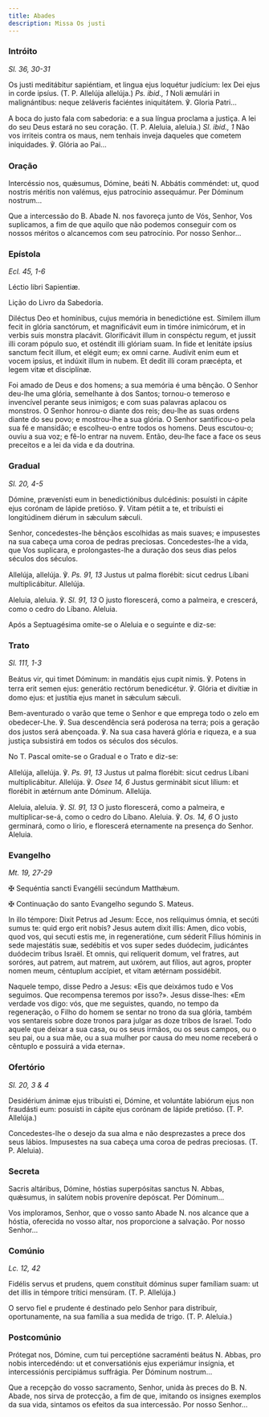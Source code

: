 ```yaml
---
title: Abades
description: Missa Os justi
---
```


### Intróito

<em>Sl. 36, 30-31</em>

<div class="side-by-side not-content">

Os justi meditábitur sapiéntiam, et lingua ejus loquétur judícium: lex Dei ejus in corde ipsíus. (T. P. Allelúja allelúja.) <em>Ps. ibid., 1</em> Noli æmulári in malignántibus: neque zeláveris faciéntes iniquitátem. ℣. Gloria Patri...

A boca do justo fala com sabedoria: e a sua língua proclama a justiça. A lei do seu Deus estará no seu coração. (T. P. Aleluia, aleluia.) <em>Sl. ibid., 1</em> Não vos irriteis contra os maus, nem tenhais inveja daqueles que cometem iniquidades. ℣. Glória ao Pai...

</div>

### Oração

<div class="side-by-side not-content">

Intercéssio nos, quǽsumus, Dómine, beáti <span class="text-red-500">N.</span> Abbátis comméndet: ut, quod nostris méritis non valémus, ejus patrocínio assequámur. Per Dóminum nostrum...

Que a intercessão do B. Abade <span class="text-red-500">N.</span> nos favoreça junto de Vós, Senhor, Vos suplicamos, a fim de que aquilo que não podemos conseguir com os nossos méritos o alcancemos com seu patrocínio. Por nosso Senhor...

</div>

### Epístola

<em>Ecl. 45, 1-6</em>

<div class="side-by-side not-content">

Léctio libri Sapientiæ.

Lição do Livro da Sabedoria.

Diléctus Deo et homínibus, cujus memória in benedictióne est. Símilem illum fecit in glória sanctórum, et magnificávit eum in timóre inimicórum, et in verbis suis monstra placávit. Gloríficávit illum in conspéctu regum, et jussit illi coram pópulo suo, et osténdit illi glóriam suam. In fide et lenitáte ipsíus sanctum fecit illum, et elégit eum; ex omni carne. Audívit enim eum et vocem ipsíus, et indúxit illum in nubem. Et dedit illi coram præcépta, et legem vitæ et disciplínæ.

Foi amado de Deus e dos homens; a sua memória é uma bênção. O Senhor deu-lhe uma glória, semelhante à dos Santos; tornou-o temeroso e invencível perante seus inimigos; e com suas palavras aplacou os monstros. O Senhor honrou-o diante dos reis; deu-lhe as suas ordens diante do seu povo; e mostrou-lhe a sua glória. O Senhor santificou-o pela sua fé e mansidão; e escolheu-o entre todos os homens. Deus escutou-o; ouviu a sua voz; e fê-lo entrar na nuvem. Então, deu-lhe face a face os seus preceitos e a lei da vida e da doutrina.

</div>

### Gradual

<em>Sl. 20, 4-5</em>

<div class="side-by-side not-content">

Dómine, prævenísti eum in benedictiónibus dulcédinis: posuísti in cápite ejus corónam de lápide pretióso. ℣. Vitam pétiit a te, et tribuísti ei longitúdinem diérum in sǽculum sǽculi.

Senhor, concedestes-lhe bênçãos escolhidas as mais suaves; e impusestes na sua cabeça uma coroa de pedras preciosas. Concedestes-lhe a vida, que Vos suplicara, e prolongastes-lhe a duração dos seus dias pelos séculos dos séculos.

Allelúja, allelúja. ℣. <em>Ps. 91, 13</em> Justus ut palma florébit: sicut cedrus Líbani multiplicábitur. Allelúja.

Aleluia, aleluia. ℣. <em>Sl. 91, 13</em> O justo florescerá, como a palmeira, e crescerá, como o cedro do Líbano. Aleluia.

</div>

<aside>Após a Septuagésima omite-se o Aleluia e o seguinte e diz-se:</aside>

### Trato

<em>Sl. 111, 1-3</em>

<div class="side-by-side not-content">

Beátus vir, qui timet Dóminum: in mandátis ejus cupit nimis. ℣. Potens in terra erit semen ejus: generátio rectórum benedicétur. ℣. Glória et divítiæ in domo ejus: et justítia ejus manet in sǽculum sǽculi.

Bem-aventurado o varão que teme o Senhor e que emprega todo o zelo em obedecer-Lhe. ℣. Sua descendência será poderosa na terra; pois a geração dos justos será abençoada. ℣. Na sua casa haverá glória e riqueza, e a sua justiça subsistirá em todos os séculos dos séculos.

</div>

<aside>No T. Pascal omite-se o Gradual e o Trato e diz-se:</aside>

<div class="side-by-side not-content">

Allelúja, allelúja. ℣. <em>Ps. 91, 13</em> Justus ut palma florébit: sicut cedrus Líbani multiplicábitur. Allelúja. ℣. <em>Osee 14, 6</em> Justus germinábit sicut lílium: et florébit in ætérnum ante Dóminum. Allelúja.

Aleluia, aleluia. ℣. <em>Sl. 91, 13</em> O justo florescerá, como a palmeira, e multiplicar-se-á, como o cedro do Líbano. Aleluia. ℣. <em>Os. 14, 6</em> O justo germinará, como o lírio, e florescerá eternamente na presença do Senhor. Aleluia.

</div>

### Evangelho

<em>Mt. 19, 27-29</em>

<div class="side-by-side not-content">

<span class="cross text-red-500">✠</span> Sequéntia sancti Evangélii secúndum Matthǽum.

<span class="cross text-red-500">✠</span> Continuação do santo Evangelho segundo S. Mateus.

In illo témpore: Dixit Petrus ad Jesum: Ecce, nos relíquimus ómnia, et secúti sumus te: quid ergo erit nobis? Jesus autem dixit illis: Amen, dico vobis, quod vos, qui secuti estis me, in regeneratióne, cum séderit Fílius hóminis in sede majestátis suæ, sedébitis et vos super sedes duódecim, judicántes duódecim tribus Israël. Et omnis, qui relíquerit domum, vel fratres, aut soróres, aut patrem, aut matrem, aut uxórem, aut fílios, aut agros, propter nomen meum, céntuplum accípiet, et vitam ætérnam possidébit.

Naquele tempo, disse Pedro a Jesus: «Eis que deixámos tudo e Vos seguimos. Que recompensa teremos por isso?». Jesus disse-lhes: «Em verdade vos digo: vós, que me seguistes, quando, no tempo da regeneração, o Filho do homem se sentar no trono da sua glória, também vos sentareis sobre doze tronos para julgar as doze tribos de Israel. Todo aquele que deixar a sua casa, ou os seus irmãos, ou os seus campos, ou o seu pai, ou a sua mãe, ou a sua mulher por causa do meu nome receberá o cêntuplo e possuirá a vida eterna».

</div>

### Ofertório

<em>Sl. 20, 3 & 4</em>

<div class="side-by-side not-content">

Desidérium ánimæ ejus tribuísti ei, Dómine, et voluntáte labiórum ejus non fraudásti eum: posuísti in cápite ejus corónam de lápide pretióso. (T. P. Allelúja.)

Concedestes-lhe o desejo da sua alma e não desprezastes a prece dos seus lábios. Impusestes na sua cabeça uma coroa de pedras preciosas. (T. P. Aleluia).

</div>

### Secreta

<div class="side-by-side not-content">

Sacris altáribus, Dómine, hóstias superpósitas sanctus <span class="text-red-500">N.</span> Abbas, quǽsumus, in salútem nobis proveníre depóscat. Per Dóminum...

Vos imploramos, Senhor, que o vosso santo Abade <span class="text-red-500">N.</span> nos alcance que a hóstia, oferecida no vosso altar, nos proporcione a salvação. Por nosso Senhor...

</div>

### Comúnio

<em>Lc. 12, 42</em>

<div class="side-by-side not-content">

Fidélis servus et prudens, quem constítuit dóminus super famíliam suam: ut det illis in témpore trítici mensúram. (T. P. Allelúja.)

O servo fiel e prudente é destinado pelo Senhor para distribuir, oportunamente, na sua família a sua medida de trigo. (T. P. Aleluia.)

</div>

### Postcomúnio

<div class="side-by-side not-content">

Prótegat nos, Dómine, cum tui perceptióne sacraménti beátus <span class="text-red-500">N.</span> Abbas, pro nobis intercedéndo: ut et conversatiónis ejus experiámur insígnia, et intercessiónis percipiámus suffrágia. Per Dóminum nostrum...

Que a recepção do vosso sacramento, Senhor, unida às preces do B. <span class="text-red-500">N.</span> Abade, nos sirva de protecção, a fim de que, imitando os insignes exemplos da sua vida, sintamos os efeitos da sua intercessão. Por nosso Senhor...

</div>
